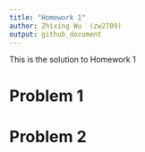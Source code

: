 ```yaml
---
title: "Homework 1"
author: Zhixing Wu  (zw2709)
output: github_document
---
```


This is the solution to Homework 1

# Problem 1



# Problem 2
